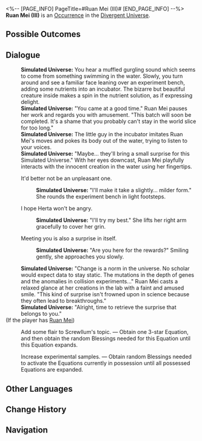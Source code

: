 <%-- [PAGE_INFO]
PageTitle=#Ruan Mei (III)#
[END_PAGE_INFO] --%>
{{Stub}}
{{Simulated Universe Event Infobox
|id            = 21701
|title         = 
|image         = Occurrence Ruan Mei 3.png
|domains_su    = 
|domains_swarm = 
|domains_gng   = 
|domains_du    = Unknown
|domains_und   = 
|requirements  = 
|prev          = 
|next          = 
|characters    = 
|factions      = 
|order         = 
|order_du      = 099
}}
'''Ruan Mei (III)''' is an [[Divergent Universe/Occurrence|Occurrence]] in the [[Divergent Universe]].

==Possible Outcomes==
{{Possible Outcomes
|choice_1 = A surprise beyond imagination.
|result_1 = Obtain one 3-star Equation. Obtain random Blessings needed to activate the Equations currently in possession until all possessed Equations are expanded.
|path_1   = Ruan Mei

|choice_2 = Add some flair to Screwllum's topic.
|result_2 = Obtain one 3-star Equation, and then obtain the random Blessings needed for this Equation until this Equation expands.

|choice_3 = Increase experimental samples.
|result_3 = Obtain random Blessings needed to activate the Equations currently in possession until all possessed Equations are expanded.
}}
<!--
==Gameplay Notes==
* 
-->
==Dialogue==
{{Dialogue Start}}
:'''Simulated Universe:''' You hear a muffled gurgling sound which seems to come from something swimming in the water. Slowly, you turn around and see a familiar face leaning over an experiment bench, adding some nutrients into an incubator. The bizarre but beautiful creature inside makes a spin in the nutrient solution, as if expressing delight.
:'''Simulated Universe:''' "You came at a good time." Ruan Mei pauses her work and regards you with amusement. "This batch will soon be completed. It's a shame that you probably can't stay in the world slice for too long."
:'''Simulated Universe:''' The little guy in the incubator imitates Ruan Mei's moves and pokes its body out of the water, trying to listen to your voices.
:'''Simulated Universe:''' "Maybe... they'll bring a small surprise for this Simulated Universe." With her eyes downcast, Ruan Mei playfully interacts with the innocent creation in the water using her fingertips.
:{{DIcon|Arrow}} It'd better not be an unpleasant one.
::'''Simulated Universe:''' "I'll make it take a slightly... milder form." She rounds the experiment bench in light footsteps.
:{{DIcon|Arrow}} I hope Herta won't be angry.
::'''Simulated Universe:''' "I'll try my best." She lifts her right arm gracefully to cover her grin.
:{{DIcon|Arrow}} Meeting you is also a surprise in itself.
::'''Simulated Universe:''' "Are you here for the rewards?" Smiling gently, she approaches you slowly.
:'''Simulated Universe:''' "Change is a norm in the universe. No scholar would expect data to stay static. The mutations in the depth of genes and the anomalies in collision experiments..." Ruan Mei casts a relaxed glance at her creations in the lab with a faint and amused smile. "This kind of surprise isn't frowned upon in science because they often lead to breakthroughs."
:'''Simulated Universe:''' "Alright, time to retrieve the surprise that belongs to you."
;(If the player has [[Ruan Mei]])
:{{SU Special Dialogue|Ruan Mei|A surprise beyond imagination.|Obtain one 3-star Equation. Obtain random Blessings needed to activate the Equations currently in possession until all possessed Equations are expanded.}}
:{{DIcon|Star}} Add some flair to Screwllum's topic. &mdash; Obtain one 3-star Equation, and then obtain the random Blessings needed for this Equation until this Equation expands.
:{{DIcon|Star}} Increase experimental samples. &mdash; Obtain random Blessings needed to activate the Equations currently in possession until all possessed Equations are expanded.
{{Dialogue End}}

==Other Languages==
{{Other Languages
|en   = Ruan Mei (III)
|zhs  = 阮•梅（其三）
|zht  = 阮•梅（其三）
|ja   = ルアン・メェイ（その3）
|ko   = 완•매 (3)
|es   = Ruan Mei III
|fr   = Ruan Mei (III)
|ru   = Жуань Мэй III
|th   = Ruan Mei (3)
|vi   = Ruan Mei (Phần 3)
|de   = Ruan Mei (Teil 3)
|id   = Ruan Mei (3)
|pt   = Ruan Mei (III)
}}

==Change History==
{{Change History|null}}

==Navigation==
{{Occurrence Navbox}}